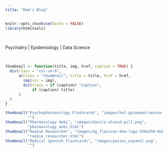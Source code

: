 ```yaml
---
title: "Dom's Blog"
---
```


```r
knitr::opts_chunk$set(echo = FALSE)
library(htmltools)
```

<br>

Psychiatry | Epidemiology | Data Science

<link rel="icon" type="image/png" href="image/dg_flavicon-dom-logo-550x550-NoBackground.png"/>

<br>
```r
thumbnail <- function(title, img, href, caption = TRUE) {
  div(class = "col-sm-6",
      a(class = "thumbnail", title = title, href = href,
        img(src = img),
        div(class = if (caption) "caption",
            if (caption) title)
      )
  )
}
```

```r
thumbnail("Psychopharmacology Flashcards", "images/hal-gatewood-neuron.png",
          "")
thumbnail("Pharmacology Anki", "images/danilo-alvesd-pill.png",
          "pharmacology_anki.html")
thumbnail("Rookie Researcher", "images/dg_flavicon-dom-logo-550x550-NoBackground.png",
          "rookie_researcher.html")
thumbnail("Medical Spanish Flashcards", "images/paises_espanol.png",
          "")
```
